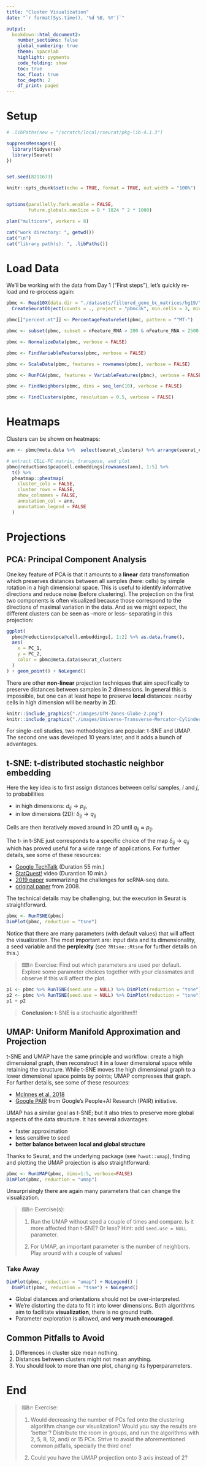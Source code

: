 ```yaml
---
title: "Cluster Visualization"
date: "`r format(Sys.time(), '%d %B, %Y')`"

output:
  bookdown::html_document2:
    number_sections: false
    global_numbering: true
    theme: spacelab
    highlight: pygments
    code_folding: show
    toc: true
    toc_float: true
    toc_depth: 2
    df_print: paged
---
```


# Setup

```r
# .libPaths(new = "/scratch/local/rseurat/pkg-lib-4.1.3")

suppressMessages({
  library(tidyverse)
  library(Seurat)
})


set.seed(8211673)

knitr::opts_chunk$set(echo = TRUE, format = TRUE, out.width = "100%")


options(parallelly.fork.enable = FALSE,
        future.globals.maxSize = 8 * 1024 ^ 2 * 1000)

plan("multicore", workers = 8)
```

```r
cat("work directory: ", getwd())
cat("\n")
cat("library path(s): ", .libPaths())
```

# Load Data

We'll be working with the data from Day 1 ("First steps"), let's quickly re-load and re-process again:

```r
pbmc <- Read10X(data.dir = "./datasets/filtered_gene_bc_matrices/hg19/") %>%
  CreateSeuratObject(counts = ., project = "pbmc3k", min.cells = 3, min.features = 200)

pbmc[["percent.mt"]] <- PercentageFeatureSet(pbmc, pattern = "^MT-")

pbmc <- subset(pbmc, subset = nFeature_RNA > 200 & nFeature_RNA < 2500 & percent.mt < 5)

pbmc <- NormalizeData(pbmc, verbose = FALSE)

pbmc <- FindVariableFeatures(pbmc, verbose = FALSE)

pbmc <- ScaleData(pbmc, features = rownames(pbmc), verbose = FALSE)

pbmc <- RunPCA(pbmc, features = VariableFeatures(pbmc), verbose = FALSE)

pbmc <- FindNeighbors(pbmc, dims = seq_len(10), verbose = FALSE)

pbmc <- FindClusters(pbmc, resolution = 0.5, verbose = FALSE)
```

# Heatmaps

Clusters can be shown on heatmaps:

```r
ann <- pbmc@meta.data %>%  select(seurat_clusters) %>% arrange(seurat_clusters)

# extract CELL-PC matrix, transpose, and plot
pbmc@reductions$pca@cell.embeddings[rownames(ann), 1:5] %>%
  t() %>%
  pheatmap::pheatmap(
    cluster_cols = FALSE,
    cluster_rows = FALSE,
    show_colnames = FALSE,
    annotation_col = ann,
    annotation_legend = FALSE
  )
```

# Projections

## PCA: Principal Component Analysis

One key feature of PCA is that it amounts to a **linear** data transformation which preserves distances between all samples (here: cells) by simple rotation in a high dimensional space.
This is useful to identify informative directions and reduce noise (before clustering).
The projection on the first two components is often visualized because those correspond to the directions of maximal variation in the data. And as we might expect, the different clusters can be seen as --more or less-- separating in this projection:

```r
ggplot(
  pbmc@reductions$pca@cell.embeddings[, 1:2] %>% as.data.frame(),
  aes(
    x = PC_1,
    y = PC_2,
    color = pbmc@meta.data$seurat_clusters
  )
) + geom_point() + NoLegend()
```

There are other **non-linear** projection techniques that aim specifically to preserve distances between samples in 2 dimensions. In general this is impossible, but one can at least hope to preserve **local** distances: nearby cells in high dimension will be nearby in 2D.

```r
knitr::include_graphics("./images/UTM-Zones-Globe-2.png")
knitr::include_graphics("./images/Universe-Transverse-Mercator-Cylinder-678x540.png")
```


For single-cell studies, two methodologies are popular: t-SNE and UMAP. The second one was developed 10 years later, and it adds a bunch of advantages.


## t-SNE: t-distributed stochastic neighbor embedding

Here the key idea is to first assign distances between cells/ samples, $i$ and $j$, to probabilities

- in high dimensions:  $d_{ij} \to p_{ij}$,
- in low dimensions (2D):  $\delta_{ij} \to q_{ij}$

<!-- [TM: ] [illustration?] -->

Cells are then iteratively moved around in 2D until $q_{ij} \approx p_{ij}$.

The t- in t-SNE just corresponds to a specific choice of the map $\delta_{ij} \to q_{ij}$ which has proved useful for a wide range of applications. For further details, see some of these resources:

- [Google TechTalk](https://www.youtube.com/watch?v=RJVL80Gg3lA&list=UUtXKDgv1AVoG88PLl8nGXmw) (Duration 55 min.)
- [StatQuest!](https://www.youtube.com/watch?v=NEaUSP4YerM) video (Durantion 10 min.)
- [2019 paper](https://www.nature.com/articles/s41467-019-13056-x) summarizing the challenges for scRNA-seq data.
- [original paper](https://jmlr.csail.mit.edu/papers/volume9/vandermaaten08a/vandermaaten08a.pdf) from 2008.

The technical details may be challenging, but the execution in Seurat is straightforward.

```r
pbmc <- RunTSNE(pbmc)
DimPlot(pbmc, reduction = "tsne")
```

Notice that there are many parameters (with default values) that will affect the visualization.  The most important are: input data and its dimensionality, a seed variable and the **perplexity** (see `?Rtsne::Rtsne` for further details on this.)

> ⌨🔥 Exercise: Find out which parameters are used per default. Explore some parameter choices together with your classmates and observe if this will affect the plot. 

<!--
**Poll**: Is t-SNE affected by the seed variable?
- No. Changing seed has no affect.
- No. tSNE should always be run with seed=1
- Yes there is a noticable change.
-->


```r
p1 <- pbmc %>% RunTSNE(seed.use = NULL) %>% DimPlot(reduction = "tsne")
p2 <- pbmc %>% RunTSNE(seed.use = NULL) %>% DimPlot(reduction = "tsne")
p1 + p2
```

> **Conclusion:** t-SNE is a stochastic algorithm!!!

## UMAP: Uniform Manifold Approximation and Projection

t-SNE and UMAP have the same principle and workflow: create a high dimensional graph, then reconstruct it in a lower dimensional space while retaining the structure. While t-SNE moves the high dimensional graph to a lower dimensional space points by points; UMAP compresses that graph. For further details, see some of these resources:

- [McInnes et al. 2018](https://arxiv.org/pdf/1802.03426)
- [Google PAIR](https://pair-code.github.io/understanding-umap/) from Google's People+AI Research (PAIR) initiative.

UMAP has a similar goal as t-SNE; but it also tries to preserve more global aspects of the data structure. It has several advantages:

- faster approximation
- less sensitive to seed
- **better balance between local and global structure**

Thanks to Seurat, and the underlying package (see `?uwot::umap`), finding and plotting the UMAP projection is also straightforward:

```r
pbmc <- RunUMAP(pbmc, dims=1:5, verbose=FALSE)
DimPlot(pbmc, reduction = "umap") 
```

Unsurprisingly there are again many parameters that can change the visualization.

> ⌨🔥 Exercise(s):
> 
> 1. Run the UMAP without seed a couple of times and compare. Is it more affected than t-SNE? Or less? Hint: add `seed.use = NULL` parameter.
> 
> 2. For UMAP, an important parameter is the number of neighbors. Play around with a couple of values!

<!-- Options/ Answers for Q1 up here ^^^^
- More. The plot has changed drastically.
- Less.  Due to the increased emphasis on global structure.
- Equal. Both tSNE and UMAP are sensitive on a similar level.
-->

### Take Away

```r
DimPlot(pbmc, reduction = "umap") + NoLegend() |
  DimPlot(pbmc, reduction = "tsne") + NoLegend()
```

- Global distances and orientations should not be over-interpreted.
- We're distorting the data to fit it into lower dimensions. Both algorithms aim to facilitate **visualization**, there is no ground truth.
- Parameter exploration is allowed, and **very much encouraged**.

## Common Pitfalls to Avoid

1. Differences in cluster size mean nothing.
1. Distances between clusters might not mean anything.
1. You should look to more than one plot, changing its hyperparameters.

# End

> ⌨🔥 Exercise:
>
> 1. Would decreasing the number of PCs fed onto the clustering algorithm change our visualization? Would you say the results are 'better'? Distribute the room in groups, and run the algorithms with 2, 5, 8, 12, and/ or 15 PCs. Strive to avoid the aforementioned common pitfalls, specially the third one!
>
> 2. Could you have the UMAP projection onto 3 axis instead of 2?


